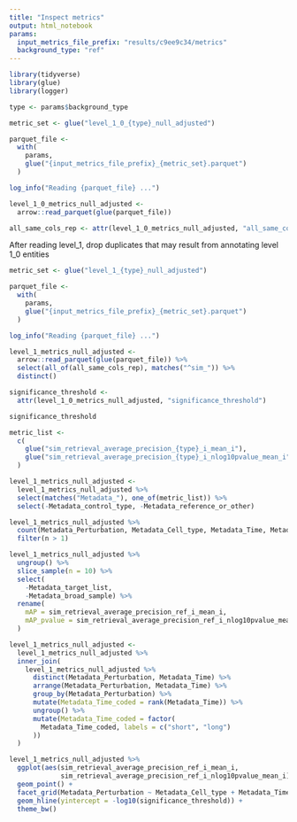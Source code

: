 ```yaml
---
title: "Inspect metrics"
output: html_notebook
params:
  input_metrics_file_prefix: "results/c9ee9c34/metrics"
  background_type: "ref"
---
```


```r
library(tidyverse)
library(glue)
library(logger)
```

```r
type <- params$background_type
```

```r
metric_set <- glue("level_1_0_{type}_null_adjusted")

parquet_file <-
  with(
    params,
    glue("{input_metrics_file_prefix}_{metric_set}.parquet")
  )

log_info("Reading {parquet_file} ...")

level_1_0_metrics_null_adjusted <-
  arrow::read_parquet(glue(parquet_file))

all_same_cols_rep <- attr(level_1_0_metrics_null_adjusted, "all_same_cols_rep")
```

After reading level_1, drop duplicates that may result from annotating
level 1_0 entities

```r
metric_set <- glue("level_1_{type}_null_adjusted")

parquet_file <-
  with(
    params,
    glue("{input_metrics_file_prefix}_{metric_set}.parquet")
  )

log_info("Reading {parquet_file} ...")

level_1_metrics_null_adjusted <-
  arrow::read_parquet(glue(parquet_file)) %>%
  select(all_of(all_same_cols_rep), matches("^sim_")) %>%
  distinct()
```

```r
significance_threshold <-
  attr(level_1_0_metrics_null_adjusted, "significance_threshold")

significance_threshold
```


```r
metric_list <-
  c(
    glue("sim_retrieval_average_precision_{type}_i_mean_i"),
    glue("sim_retrieval_average_precision_{type}_i_nlog10pvalue_mean_i")
  )
```

```r
level_1_metrics_null_adjusted <-
  level_1_metrics_null_adjusted %>%
  select(matches("Metadata_"), one_of(metric_list)) %>%
  select(-Metadata_control_type, -Metadata_reference_or_other)
```


```r
level_1_metrics_null_adjusted %>%
  count(Metadata_Perturbation, Metadata_Cell_type, Metadata_Time, Metadata_broad_sample) %>%
  filter(n > 1)
```

```r
level_1_metrics_null_adjusted %>%
  ungroup() %>%
  slice_sample(n = 10) %>%
  select(
    -Metadata_target_list,
    -Metadata_broad_sample) %>%
  rename(
    mAP = sim_retrieval_average_precision_ref_i_mean_i,
    mAP_pvalue = sim_retrieval_average_precision_ref_i_nlog10pvalue_mean_i
  )
```
```r
level_1_metrics_null_adjusted <-
  level_1_metrics_null_adjusted %>%
  inner_join(
    level_1_metrics_null_adjusted %>%
      distinct(Metadata_Perturbation, Metadata_Time) %>%
      arrange(Metadata_Perturbation, Metadata_Time) %>%
      group_by(Metadata_Perturbation) %>%
      mutate(Metadata_Time_coded = rank(Metadata_Time)) %>%
      ungroup() %>%
      mutate(Metadata_Time_coded = factor(
        Metadata_Time_coded, labels = c("short", "long")
      ))
  )
```


```r
level_1_metrics_null_adjusted %>%
  ggplot(aes(sim_retrieval_average_precision_ref_i_mean_i,
             sim_retrieval_average_precision_ref_i_nlog10pvalue_mean_i)) +
  geom_point() +
  facet_grid(Metadata_Perturbation ~ Metadata_Cell_type + Metadata_Time_coded) +
  geom_hline(yintercept = -log10(significance_threshold)) +
  theme_bw()
```

